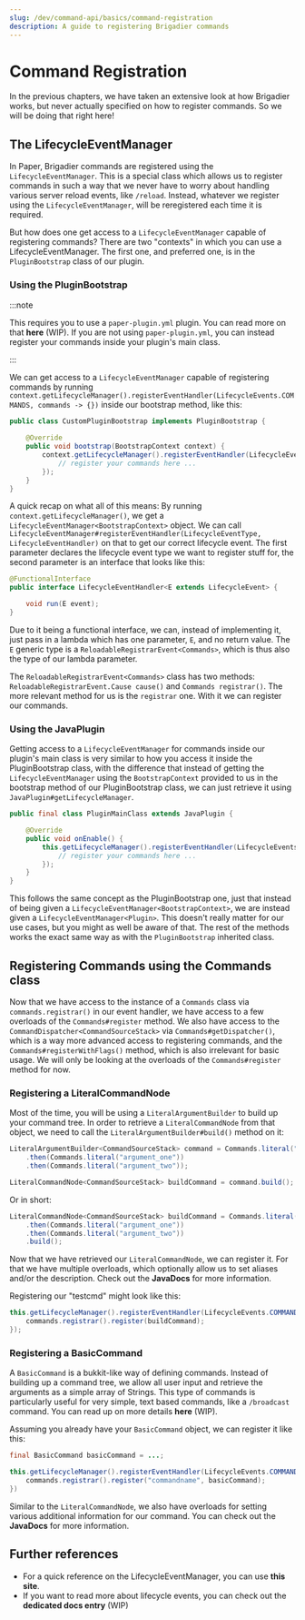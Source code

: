 ```yaml
---
slug: /dev/command-api/basics/command-registration
description: A guide to registering Brigadier commands
---
```


# Command Registration
In the previous chapters, we have taken an extensive look at how Brigadier works, but never actually specified on how to register commands. So we will be doing that right here!

## The LifecycleEventManager
In Paper, Brigadier commands are registered using the `LifecycleEventManager`. This is a special class which allows us to register commands in such a way that we never have to
worry about handling various server reload events, like `/reload`. Instead, whatever we register using the `LifecycleEventManager`, will be reregistered each time it is required.

But how does one get access to a `LifecycleEventManager` capable of registering commands? There are two "contexts" in which you can use a LifecycleEventManager. The first one,
and preferred one, is in the `PluginBootstrap` class of our plugin. 

### Using the PluginBootstrap
:::note

This requires you to use a `paper-plugin.yml` plugin. You can read more on that
**here** (WIP). If you are not using `paper-plugin.yml`, you can instead register your commands inside your plugin's main class.

:::

We can get access to a `LifecycleEventManager` capable of registering commands by running `context.getLifecycleManager().registerEventHandler(LifecycleEvents.COMMANDS, commands -> {})`
inside our bootstrap method, like this:
```java title="CustomPluginBootstrapper.java"
public class CustomPluginBootstrap implements PluginBootstrap {
        
    @Override
    public void bootstrap(BootstrapContext context) {
        context.getLifecycleManager().registerEventHandler(LifecycleEvents.COMMANDS, commands -> {
            // register your commands here ...
        });
    }    
}
```

A quick recap on what all of this means:
By running `context.getLifecycleManager()`, we get a `LifecycleEventManager<BootstrapContext>` object. We can call
`LifecycleEventManager#registerEventHandler(LifecycleEventType, LifecycleEventHandler)` on that to get our correct lifecycle event. The first parameter declares
the lifecycle event type we want to register stuff for, the second parameter is an interface that looks like this:

```java
@FunctionalInterface
public interface LifecycleEventHandler<E extends LifecycleEvent> {

    void run(E event);
}
```

Due to it being a functional interface, we can, instead of implementing it, just pass in a lambda which has one parameter, `E`, and no return value. The `E` generic type is a
`ReloadableRegistrarEvent<Commands>`, which is thus also the type of our lambda parameter.

The `ReloadableRegistrarEvent<Commands>` class has two methods: `ReloadableRegistrarEvent.Cause cause()` and `Commands registrar()`. The more relevant method for us is 
the `registrar` one. With it we can register our commands.


### Using the JavaPlugin
Getting access to a `LifecycleEventManager` for commands inside our plugin's main class is very similar to how you access it inside the PluginBootstrap class, with the difference
that instead of getting the `LifecycleEventManager` using the `BootstrapContext` provided to us in the bootstrap method of our PluginBootstrap class, we can just retrieve it using
`JavaPlugin#getLifecycleManager`.

```java title="PluginMainClass.java"
public final class PluginMainClass extends JavaPlugin {

    @Override
    public void onEnable() {
        this.getLifecycleManager().registerEventHandler(LifecycleEvents.COMMANDS, commands -> {
            // register your commands here ...
        });
    }
}
```

This follows the same concept as the PluginBootstrap one, just that instead of being given a `LifecycleEventManager<BootstrapContext>`, we are instead given a 
`LifecycleEventManager<Plugin>`. This doesn't really matter for our use cases, but you might as well be aware of that.
The rest of the methods works the exact same way as with the `PluginBootstrap` inherited class.

## Registering Commands using the Commands class
Now that we have access to the instance of a `Commands` class via `commands.registrar()` in our event handler, we have access to a few overloads of the `Commands#register`
method. We also have access to the `CommandDispatcher<CommandSourceStack>` via `Commands#getDispatcher()`, which is a way more advanced access to registering commands, and
the `Commands#registerWithFlags()` method, which is also irrelevant for basic usage. We will only be looking at the overloads of the `Commands#register` method for now.

### Registering a LiteralCommandNode
Most of the time, you will be using a `LiteralArgumentBuilder` to build up your command tree. In order to retrieve a `LiteralCommandNode` from that object, we need to call the
`LiteralArgumentBuilder#build()` method on it:
```java
LiteralArgumentBuilder<CommandSourceStack> command = Commands.literal("testcmd")
    .then(Commands.literal("argument_one"))
    .then(Commands.literal("argument_two"));

LiteralCommandNode<CommandSourceStack> buildCommand = command.build();
```

Or in short:
```java
LiteralCommandNode<CommandSourceStack> buildCommand = Commands.literal("testcmd")
    .then(Commands.literal("argument_one"))
    .then(Commands.literal("argument_two"))
    .build();
```

Now that we have retrieved our `LiteralCommandNode`, we can register it. For that we have multiple overloads, which optionally allow us to set aliases and/or the description.
Check out the **JavaDocs** for more information.

Registering our "testcmd" might look like this:
```java
this.getLifecycleManager().registerEventHandler(LifecycleEvents.COMMANDS, commands -> {
    commands.registrar().register(buildCommand);
});
```

### Registering a BasicCommand
A `BasicCommand` is a bukkit-like way of defining commands. Instead of building up a command tree, we allow all user input and retrieve the arguments as a simple array of Strings.
This type of commands is particularly useful for very simple, text based commands, like a `/broadcast` command. You can read up on more details **here** (WIP).

Assuming you already have your `BasicCommand` object, we can register it like this:
```java
final BasicCommand basicCommand = ...;

this.getLifecycleManager().registerEventHandler(LifecycleEvents.COMMANDS, commands -> {
    commands.registrar().register("commandname", basicCommand);
})
```

Similar to the `LiteralCommandNode`, we also have overloads for setting various additional information for our command. You can check out the **JavaDocs** for more information.

## Further references
* For a quick reference on the LifecycleEventManager, you can use **this site**.
* If you want to read more about lifecycle events, you can check out the **dedicated docs entry** (WIP)